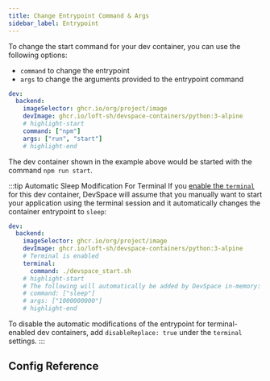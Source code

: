 ```yaml
---
title: Change Entrypoint Command & Args
sidebar_label: Entrypoint
---
```



To change the start command for your dev container, you can use the following options:
- `command` to change the entrypoint
- `args` to change the arguments provided to the entrypoint command

```yaml title=devspace.yaml
dev:
  backend:
    imageSelector: ghcr.io/org/project/image
    devImage: ghcr.io/loft-sh/devspace-containers/python:3-alpine
    # highlight-start
    command: ["npm"]
    args: ["run", "start"]
    # highlight-end
```

The dev container shown in the example above would be started with the command `npm run start`.

:::tip Automatic Sleep Modification For Terminal
If you [enable the `terminal`](../connections/terminal) for this dev container, DevSpace will assume that you manually want to start your application using the terminal session and it automatically changes the container entrypoint to `sleep`:

```yaml title=devspace.yaml
dev:
  backend:
    imageSelector: ghcr.io/org/project/image
    devImage: ghcr.io/loft-sh/devspace-containers/python:3-alpine
    # Terminal is enabled
    terminal:
      command: ./devspace_start.sh
    # highlight-start
    # The following will automatically be added by DevSpace in-memory:
    # command: ["sleep"]
    # args: ["1000000000"]
    # highlight-end
```

To disable the automatic modifications of the entrypoint for terminal-enabled dev containers, add `disableReplace: true` under the `terminal` settings.
:::


## Config Reference

<ConfigPartialCommand/>
<ConfigPartialArgs/>

